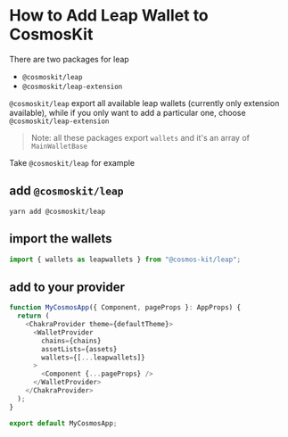 # How to Add Leap Wallet to CosmosKit

There are two packages for leap

- `@cosmoskit/leap`
- `@cosmoskit/leap-extension`

`@cosmoskit/leap` export all available leap wallets (currently only extension available), while if you only want to add a particular one, choose `@cosmoskit/leap-extension`

> Note: all these packages export `wallets` and it's an array of `MainWalletBase`

Take `@cosmoskit/leap` for example

## add `@cosmoskit/leap`

```
yarn add @cosmoskit/leap
```

## import the wallets

```js
import { wallets as leapwallets } from "@cosmos-kit/leap";
```

## add to your provider

```js
function MyCosmosApp({ Component, pageProps }: AppProps) {
  return (
    <ChakraProvider theme={defaultTheme}>
      <WalletProvider
        chains={chains}
        assetLists={assets}
        wallets={[...leapwallets]}
      >
        <Component {...pageProps} />
      </WalletProvider>
    </ChakraProvider>
  );
}

export default MyCosmosApp;
```
